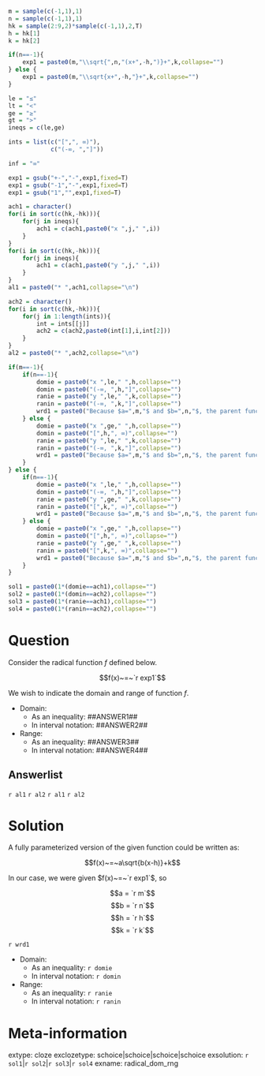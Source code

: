 ```r
m = sample(c(-1,1),1)
n = sample(c(-1,1),1)
hk = sample(2:9,2)*sample(c(-1,1),2,T)
h = hk[1]
k = hk[2]

if(n==-1){
    exp1 = paste0(m,"\\sqrt{",n,"(x+",-h,")}+",k,collapse="")
} else {
    exp1 = paste0(m,"\\sqrt{x+",-h,"}+",k,collapse="")
}

le = "≤"
lt = "<"
ge = "≥"
gt = ">"
ineqs = c(le,ge)

ints = list(c("[",", ∞)"),
            c("(-∞, ","]"))

inf = "∞"

exp1 = gsub("+-","-",exp1,fixed=T)
exp1 = gsub("-1","-",exp1,fixed=T)
exp1 = gsub("1","",exp1,fixed=T)

ach1 = character()
for(i in sort(c(hk,-hk))){
    for(j in ineqs){
        ach1 = c(ach1,paste0("x ",j," ",i))
    }
}
for(i in sort(c(hk,-hk))){
    for(j in ineqs){
        ach1 = c(ach1,paste0("y ",j," ",i))
    }
}
al1 = paste0("* ",ach1,collapse="\n")

ach2 = character()
for(i in sort(c(hk,-hk))){
    for(j in 1:length(ints)){
        int = ints[[j]]
        ach2 = c(ach2,paste0(int[1],i,int[2]))
    }
}
al2 = paste0("* ",ach2,collapse="\n")

if(m==-1){
    if(n==-1){
        domie = paste0("x ",le," ",h,collapse="")
        domin = paste0("(-∞, ",h,"]",collapse="")
        ranie = paste0("y ",le," ",k,collapse="")
        ranin = paste0("(-∞, ",k,"]",collapse="")
        wrd1 = paste0("Because $a=",m,"$ and $b=",n,"$, the parent function is reflected vertically and horizontally, so from the starting point at (",h,", ",k,"), the curve goes down and to the left.")
    } else {
        domie = paste0("x ",ge," ",h,collapse="")
        domin = paste0("[",h,", ∞)",collapse="")
        ranie = paste0("y ",le," ",k,collapse="")
        ranin = paste0("(-∞, ",k,"]",collapse="")
        wrd1 = paste0("Because $a=",m,"$ and $b=",n,"$, the parent function is reflected vertically, so from the starting point at (",h,", ",k,"), the curve goes down and to the right.")
    }
} else {
    if(n==-1){
        domie = paste0("x ",le," ",h,collapse="")
        domin = paste0("(-∞, ",h,"]",collapse="")
        ranie = paste0("y ",ge," ",k,collapse="")
        ranin = paste0("[",k,", ∞)",collapse="")
        wrd1 = paste0("Because $a=",m,"$ and $b=",n,"$, the parent function is reflected horizontally, so from the starting point at (",h,", ",k,"), the curve goes up and to the left.")
    } else {
        domie = paste0("x ",ge," ",h,collapse="")
        domin = paste0("[",h,", ∞)",collapse="")
        ranie = paste0("y ",ge," ",k,collapse="")
        ranin = paste0("[",k,", ∞)",collapse="")
        wrd1 = paste0("Because $a=",m,"$ and $b=",n,"$, the parent function is not reflected, so from the starting point at (",h,", ",k,"), the curve goes up and to the right.")
    }
}

sol1 = paste0(1*(domie==ach1),collapse="")
sol2 = paste0(1*(domin==ach2),collapse="")
sol3 = paste0(1*(ranie==ach1),collapse="")
sol4 = paste0(1*(ranin==ach2),collapse="")

```

Question
========

Consider the radical function $f$ defined below.

$$f(x)~=~`r exp1`$$

We wish to indicate the domain and range of function $f$.

* Domain:
  - As an inequality: ##ANSWER1##
  - In interval notation: ##ANSWER2##
* Range:
  - As an inequality: ##ANSWER3##
  - In interval notation: ##ANSWER4##



Answerlist
--------

`r al1`
`r al2`
`r al1`
`r al2`


Solution
========

A fully parameterized version of the given function could be written as:

$$f(x)~=~a\sqrt{b(x-h)}+k$$

In our case, we were given $f(x)~=~`r exp1`$, so

$$a = `r m`$$
$$b = `r n`$$
$$h = `r h`$$
$$k = `r k`$$


`r wrd1`


* Domain:
  - As an inequality: `r domie`
  - In interval notation: `r domin`
* Range:
  - As an inequality: `r ranie`
  - In interval notation: `r ranin`



Meta-information
============
extype: cloze
exclozetype: schoice|schoice|schoice|schoice
exsolution: `r sol1`|`r sol2`|`r sol3`|`r sol4`
exname: radical_dom_rng
